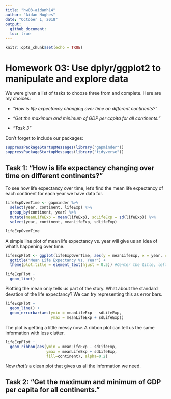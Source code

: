 ```yaml
---
title: "hw03-aidanh14"
author: "Aidan Hughes"
date: "October 1, 2018"
output:
  github_document:
  toc: true
---
```


```r
knitr::opts_chunk$set(echo = TRUE)
```

# Homework 03: Use dplyr/ggplot2 to manipulate and explore data

We were given a list of tasks to choose three from and complete. Here are my choices:

* *"How is life expectancy changing over time on different continents?"*

* *"Get the maximum and minimum of GDP per capita for all continents."*

* *"Task 3"*


Don't forget to include our packages:

```r
suppressPackageStartupMessages(library("gapminder"))
suppressPackageStartupMessages(library("tidyverse"))
```



## Task 1: "How is life expectancy changing over time on different continents?"

To see how life expectancy over time, let's find the mean life expectancy of each continent for each year we have data for.

```r
lifeExpOverTime <- gapminder %>%
  select(year, continent, lifeExp) %>%
  group_by(continent, year) %>%
  mutate(meanLifeExp = mean(lifeExp), sdLifeExp = sd(lifeExp)) %>%
  select(year, continent, meanLifeExp, sdLifeExp)

lifeExpOverTime
```

A simple line plot of mean life expectancy vs. year will give us an idea of what's happening over time.

```r
lifeExpPlot <- ggplot(lifeExpOverTime, aes(y = meanLifeExp, x = year, color=continent, group=continent)) +
  ggtitle("Mean Life Expectancy Vs. Year") +
  theme(plot.title = element_text(hjust = 0.5)) #Center the title, left-aligned by default

lifeExpPlot +
  geom_line()
```

Plotting the mean only tells us part of the story. What about the standard devation of the life expectancy? We can try representing this as error bars.

```r
lifeExpPlot +
  geom_line() +
  geom_errorbar(aes(ymin = meanLifeExp - sdLifeExp,
                    ymax = meanLifeExp + sdLifeExp))
```

The plot is getting a little messy now. A ribbon plot can tell us the same information with less clutter.

```r
lifeExpPlot +
  geom_ribbon(aes(ymin = meanLifeExp - sdLifeExp,
                  ymax = meanLifeExp + sdLifeExp,
                  fill=continent), alpha=0.2)
```

Now *that's* a clean plot that gives us all the information we need.

## Task 2: "Get the maximum and minimum of GDP per capita for all continents."